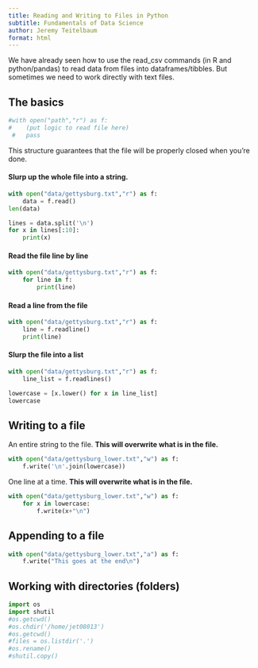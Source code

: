 ```yaml
---
title: Reading and Writing to Files in Python
subtitle: Fundamentals of Data Science
author: Jeremy Teitelbaum
format: html
---
```


We have already seen how to use the read_csv commands (in R and python/pandas) to read data from files into dataframes/tibbles.  But sometimes
we need to work directly with text files. 

## The basics

```python
#with open("path","r") as f:
#    (put logic to read file here)
 #   pass


```

This structure guarantees that the file will be properly closed when you're done. 

#### Slurp up the whole file into a string.

```python
with open("data/gettysburg.txt","r") as f:
    data = f.read()
len(data)
```

```python
lines = data.split('\n')
for x in lines[:10]:
    print(x)
```

#### Read the file line by line

```python
with open("data/gettysburg.txt","r") as f:
    for line in f:
        print(line) 
```

#### Read a line from the file

```python
with open("data/gettysburg.txt","r") as f:
    line = f.readline()
    print(line)
```
#### Slurp the file into a list

```python
with open("data/gettysburg.txt","r") as f:
    line_list = f.readlines()

lowercase = [x.lower() for x in line_list]
lowercase
```

## Writing to a file

An entire string to the file. **This will overwrite what is in the file.**

```python
with open("data/gettysburg_lower.txt","w") as f:
    f.write('\n'.join(lowercase))
```

One line at a time.
**This will overwrite what is in the file.**

```python
with open("data/gettysburg_lower.txt","w") as f:
    for x in lowercase:
        f.write(x+"\n")
```

## Appending to a file

```python
with open("data/gettysburg_lower.txt","a") as f:
    f.write("This goes at the end\n")
```


## Working with directories (folders)

```python
import os
import shutil
#os.getcwd()
#os.chdir('/home/jet08013')
#os.getcwd()
#files = os.listdir('.')
#os.rename()
#shutil.copy()
```


